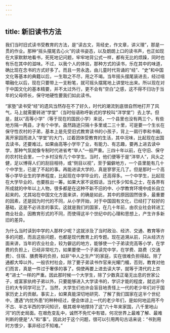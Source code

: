 ```yaml
---
---
---
```

title: 新旧读书方法
---




我们当时旧式读书受教育的方法，是“读古文，背经史，作文章，讲义理”，那是一贯的作业。那种“摇头摆尾去心火”的读书姿态，以及朗朗上口的读书声，也正如现在大家默默地看书，死死地记问题，牢牢地背公式一样，都有无比的烦躁，同时也有乐在其中的滋味。不过，以我个人的体验，那种方式的读书，乐在其中的味道，确比现在念书的方式好多了。而且一劳永逸，由儿童时代背诵的“经”、“史”和中国文化等基本的典籍以后，一生取之不尽，用之不竭。当年摇头摆尾装进去，经过咀嚼融化以后，现在只要带上一支粉笔，就可摇头摆尾地上讲堂吐出来。所以现在对于中国文化的基本精要，并不太过外行，更不会有“空白”之感，这不得不归功于当年的父母师长，保守地硬性要我们如此读书。

“家塾”读书受“经”的遗风当然存在不了好久，时代的潮流到底很自然地打开了风气，马上就需要转进“学堂”（当时俗语称呼新式的学校叫“洋学堂”）去上学。但是，就以“高等小学”（等于现在的国民小学）来说，一个县里也没有两三个，有些地方隔一两县，才有个中学。虽然路途只隔十多里或二三十里，可是要一个生长在保守性农村的子弟，基本上是先受旧式教育读书的小孩子，背上一肩行李和书箱，离开家园而进入“学堂”的大门，过着团体受教育的生活，其中况味，比起现在出国去读书，还要难过。如果由高等小学毕了业，有能力、有志趣，要再上进去读中学，那种气氛就像专制时代进省考“举人”一般严重。三四十年以前，在守旧、保守的农村社会里，一个乡村没有几个中学生。当时，他们便等于是“洋举人”，风头之健，足以博得人们的刮目相待，或“侧目以视”，至于偏僻地方，一个县里能有几十个中学生，已是了不起的事。再能进读大学的，真是寥寥无几了。但是那时一个高等小学毕业生的学养程度，比起现在中学毕业的，还高得多。一个中学生，比起现在大学毕业的，也要胜出一筹。如果大家不说假话，当代多少知名之士，在各界有所成就的中年以上人物，很多都是在这种不新不旧的中、小学教育环境中成长自立起来的。尤其站在中国文化方面来讲，的确是如此，其中的原因固然很多，最重要的因素，还是因为时代的不同，从小学开始，对于中国固有文化，已经打了较好的基础，这是不必讳言的事实。这就是我们的国家，在几十年前，由农业社会转进工商业社会，因教育形式的不同，而使得这半个世纪中的心理和思想上，产生许多新旧的差异。

为什么当时读到中学的人那样少呢？这就涉及了当时政治、经济、交通、教育等许多的问题，而且这些问题，也都是现代教育上的专题。现在追溯从前，只从经济方面来讲，当年的农业社会，较为僻远的地方，能够使一个子弟读完高等小学，在学费的负担上，已经非常吃力，如果要使一个子弟读完中学，在学费、路费（交通费）、住宿、膳费等的负担，如非“中人之生产”的家庭，实在很难负担得起。除了通都大埠以外，一般农村社会，除了要子弟读书作官来光耀门楣，否则，教育对他们而言，真是一件过于奢侈的事了。倘使再要上进去读大学，就等于清代的上京考“进士”一样的严重。因此那时候一个大学生，除了少数真正毫无出息的世家公子，或富家纨绔子弟以外，只要能够进入大学读书的，学识才能的程度，就远非今日的大专同学可比了。当然，大学生们也许会盲目地责怪上一代的老少年们对于国家历史上的贡献。事实上，如果真能深切地研究、了解了我们国家在这半个世纪中，遭遇“内忧外患”的种种经过，便会体谅上一代的老少年们，是如何地运用不今不古、半古半西的学问知识，极其艰辛地撑持了这“六十年来家国，八千里地山河”的历史局面。在艰危变乱中，诚然不免忙中有错，何况世界上最难了解、最难判断的便是“人”和“事”。因此对于这个问题，很可以引用两句古话来说：“书到用时方恨少，事非经过不知难。”